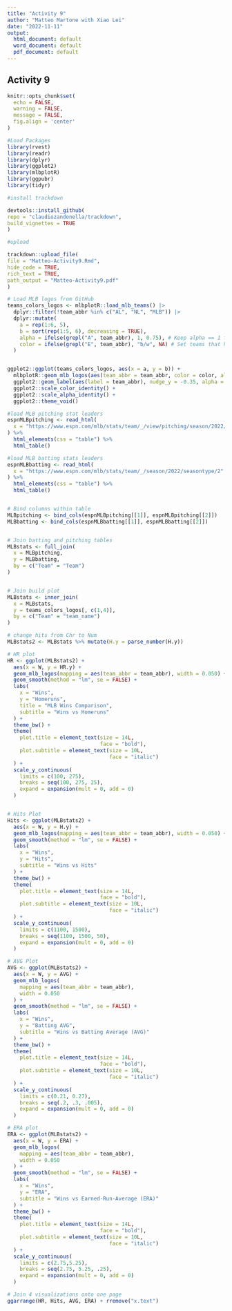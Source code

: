 ```yaml
---
title: "Activity 9"
author: "Matteo Martone with Xiao Lei"
date: "2022-11-11"
output:
  html_document: default
  word_document: default
  pdf_document: default
---
```


## Activity 9

```r
knitr::opts_chunk$set(
  echo = FALSE,
  warning = FALSE,
  message = FALSE, 
  fig.align = 'center'
)

#Load Packages 
library(rvest)
library(readr)
library(dplyr)
library(ggplot2)
library(mlbplotR)
library(ggpubr)
library(tidyr)

```

```r
#install trackdown

devtools::install_github(
repo = "claudiozandonella/trackdown",
build_vignettes = TRUE
)

```

```r
#upload 

trackdown::upload_file(
file = "Matteo-Activity9.Rmd",
hide_code = TRUE,
rich_text = TRUE,
path_output = "Matteo-Activity9.pdf"
)

```

```r
# Load MLB logos from GitHub
teams_colors_logos <- mlbplotR::load_mlb_teams() |> 
  dplyr::filter(!team_abbr %in% c("AL", "NL", "MLB")) |> 
  dplyr::mutate(
    a = rep(1:6, 5),
    b = sort(rep(1:5, 6), decreasing = TRUE),
    alpha = ifelse(grepl("A", team_abbr), 1, 0.75), # Keep alpha == 1 for teams that have an "A"
    color = ifelse(grepl("E", team_abbr), "b/w", NA) # Set teams that have an "E" to black & white
  )


ggplot2::ggplot(teams_colors_logos, aes(x = a, y = b)) +
  mlbplotR::geom_mlb_logos(aes(team_abbr = team_abbr, color = color, alpha = alpha), width = 0.075) +
  ggplot2::geom_label(aes(label = team_abbr), nudge_y = -0.35, alpha = 0.5) +
  ggplot2::scale_color_identity() +
  ggplot2::scale_alpha_identity() +
  ggplot2::theme_void() 
```

```r

#load MLB pitching stat leaders
espnMLBpitching <- read_html(
  x = "https://www.espn.com/mlb/stats/team/_/view/pitching/season/2022/seasontype/2/table/pitching/sort/wins/dir/desc"
) %>%
  html_elements(css = "table") %>%
  html_table()

#load MLB batting stats leaders 
espnMLBbatting <- read_html(
  x = "https://www.espn.com/mlb/stats/team/_/season/2022/seasontype/2"
) %>%
  html_elements(css = "table") %>%
  html_table()


# Bind columns within table 
MLBpitching <- bind_cols(espnMLBpitching[[1]], espnMLBpitching[[2]])
MLBbatting <- bind_cols(espnMLBbatting[[1]], espnMLBbatting[[2]])


# Join batting and pitching tables 
MLBstats <- full_join(
  x = MLBpitching,
  y = MLBbatting,
  by = c("Team" = "Team")
)


# Join build plot 
MLBstats <- inner_join(
  x = MLBstats,
  y = teams_colors_logos[, c(1,4)],
  by = c("Team" = "team_name")
)

# change hits from Chr to Num
MLBstats2 <- MLBstats %>% mutate(H.y = parse_number(H.y))

# HR plot
HR <- ggplot(MLBstats2) +
  aes(x = W, y = HR.y) +
  geom_mlb_logos(mapping = aes(team_abbr = team_abbr), width = 0.050) +
  geom_smooth(method = "lm", se = FALSE) +
  labs(
    x = "Wins",
    y = "Homeruns",
    title = "MLB Wins Comparison",
    subtitle = "Wins vs Homeruns"
  ) +
  theme_bw() +
  theme(
    plot.title = element_text(size = 14L,
                              face = "bold"),
    plot.subtitle = element_text(size = 10L,
                                 face = "italic")
  ) +
  scale_y_continuous(
    limits = c(100, 275),
    breaks = seq(100, 275, 25),
    expand = expansion(mult = 0, add = 0)
  )


# Hits Plot
Hits <- ggplot(MLBstats2) +
  aes(x = W, y = H.y) +
  geom_mlb_logos(mapping = aes(team_abbr = team_abbr), width = 0.050) +
  geom_smooth(method = "lm", se = FALSE) +
  labs(
    x = "Wins",
    y = "Hits",
    subtitle = "Wins vs Hits"
  ) +
  theme_bw() +
  theme(
    plot.title = element_text(size = 14L,
                              face = "bold"),
    plot.subtitle = element_text(size = 10L,
                                 face = "italic")
  ) +
  scale_y_continuous(
    limits = c(1100, 1500),
    breaks = seq(1100, 1500, 50),
    expand = expansion(mult = 0, add = 0)
  )

# AVG Plot
AVG <- ggplot(MLBstats2) +
  aes(x = W, y = AVG) +
  geom_mlb_logos(
    mapping = aes(team_abbr = team_abbr),
    width = 0.050
  ) +
  geom_smooth(method = "lm", se = FALSE) +
  labs(
    x = "Wins",
    y = "Batting AVG",
    subtitle = "Wins vs Batting Average (AVG)"
  ) +
  theme_bw() +
  theme(
    plot.title = element_text(size = 14L,
                              face = "bold"),
    plot.subtitle = element_text(size = 10L,
                                 face = "italic")
  ) +
  scale_y_continuous(
    limits = c(0.21, 0.27),
    breaks = seq(.2, .3, .005),
    expand = expansion(mult = 0, add = 0)
  )

# ERA plot
ERA <- ggplot(MLBstats2) +
  aes(x = W, y = ERA) +
  geom_mlb_logos(
    mapping = aes(team_abbr = team_abbr),
    width = 0.050
  ) +
  geom_smooth(method = "lm", se = FALSE) +
  labs(
    x = "Wins",
    y = "ERA",
    subtitle = "Wins vs Earned-Run-Average (ERA)"
  ) +
  theme_bw() +
  theme(
    plot.title = element_text(size = 14L,
                              face = "bold"),
    plot.subtitle = element_text(size = 10L,
                                 face = "italic")
  ) +
  scale_y_continuous(
    limits = c(2.75,5.25),
    breaks = seq(2.75, 5.25, .25),
    expand = expansion(mult = 0, add = 0)
  )

# Join 4 visualizations onto one page
ggarrange(HR, Hits, AVG, ERA) + rremove("x.text")
```

## 
